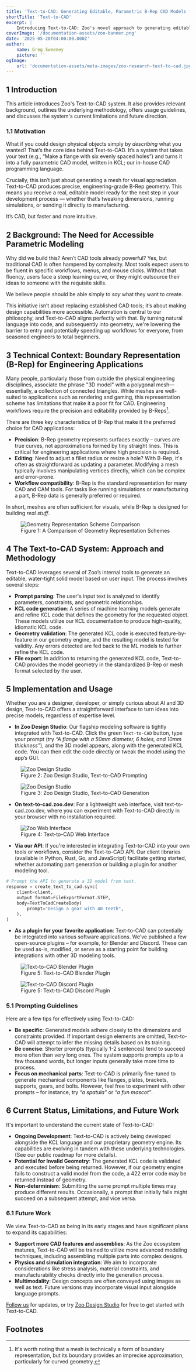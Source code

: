 ```yaml
---
title: 'Text-to-CAD: Generating Editable, Parametric B-Rep CAD Models from Natural Language'
shortTitle: 'Text-to-CAD'
excerpt: |
    Introducing Text-to-CAD: Zoo's novel approach to generating editable, parametric B-Rep CAD models from natural language input.
coverImage: '/documentation-assets/zoo-banner.png'
date: '2025-05-20T04:00:00.000Z'
author:
    name: Greg Sweeney
    picture: ''
ogImage:
    url: 'documentation-assets/meta-images/zoo-research-text-to-cad.jpg'
---
```


## 1 Introduction

This article introduces Zoo's Text-to-CAD system. It also provides relevant background, outlines the
underlying methodology, offers usage guidelines, and discusses the system's current limitations and
future direction.

### 1.1 Motivation

What if you could design physical objects simply by _describing_ what you wanted? That’s the core
idea behind Text-to-CAD. It’s a system that takes your text (e.g., “Make a flange with six evenly
spaced holes”) and turns it into a fully parametric CAD model, written in KCL; our in-house CAD
programming language.

Crucially, this isn’t just about generating a mesh for visual appreciation. Text-to-CAD produces
precise, engineering-grade B-Rep geometry. This means you receive a real, editable model ready for
the next step in your development process — whether that’s tweaking dimensions, running simulations,
or sending it directly to manufacturing.

It’s CAD, but faster and more intuitive.

## 2 Background: The Need for Accessible Parametric Modeling

Why did we build this? Aren’t CAD tools already powerful? Yes, but traditional CAD is often hampered
by complexity. Most tools expect users to be fluent in specific workflows, menus, and mouse clicks.
Without that fluency, users face a steep learning curve, or they might outsource their ideas to
someone with the requisite skills.

We believe people should be able simply to _say_ what they want to create.

This initiative isn’t about replacing established CAD tools; it’s about making design capabilities
more accessible. Automation is central to our philosophy, and Text-to-CAD aligns perfectly with
that. By turning natural language into code, and subsequently into geometry, we're lowering the
barrier to entry and potentially speeding up workflows for everyone, from seasoned engineers to
total beginners.

## 3 Technical Context: Boundary Representation (B-Rep) for Engineering Applications

Many people, particularly those from outside the physical engineering disciplines, associate the
phrase "3D model" with a polygonal mesh—essentially, a collection of connected triangles. While
meshes are well-suited to applications such as rendering and gaming, this representation scheme has
limitations that make it a poor fit for CAD. Engineering workflows require the precision and
editability provided by B-Reps[^A].

There are three key characteristics of B-Rep that make it the preferred choice for CAD applications:

- **Precision**: B-Rep geometry represents surfaces exactly – curves are true curves, not
    approximations formed by tiny straight lines. This is critical for engineering applications where
    high precision is required.
- **Editing**: Need to adjust a fillet radius or resize a hole? With B-Rep, it's often as
    straightforward as updating a parameter. Modifying a mesh typically involves manipulating vertices
    directly, which can be complex and error-prone.
- **Workflow compatibility**: B-Rep is the standard representation for many CAD and CAM tools. For
    tasks like running simulations or manufacturing a part, B-Rep data is generally preferred or
    required.

In short, meshes are often sufficient for visuals, while B-Rep is designed for building _real
stuff_.

<figure>
    <img
        alt="Geometry Representation Scheme Comparison"
        src="/documentation-assets/research/introducing-text-to-cad/geometric_representations.png"
    />
    <figcaption>
        Figure 1: A Comparison of Geometry Representation Schemes
    </figcaption>
</figure>

## 4 The Text-to-CAD System: Approach and Methodology

Text-to-CAD leverages several of Zoo’s internal tools to generate an editable, water-tight solid
model based on user input. The process involves several steps:

- **Prompt parsing**: The user's input text is analyzed to identify parameters, constraints, and
    geometric relationships.
- **KCL code generation**: A series of machine learning models generate and refine KCL code that
    defines the geometry for the requested object. These models utilize our KCL documentation to
    produce high-quality, idiomatic KCL code.
- **Geometry validation**: The generated KCL code is executed feature-by-feature in our geometry
    engine, and the resulting model is tested for validity. Any errors detected are fed back to the ML
    models to further refine the KCL code.
- **File export**: In addition to returning the generated KCL code, Text-to-CAD provides the model
    geometry in the standardized B-Rep or mesh format selected by the user.

## 5 Implementation and Usage

Whether you are a designer, developer, or simply curious about AI and 3D design, Text-to-CAD offers
a straightforward interface to turn ideas into precise models, regardless of expertise level.

- **In Zoo Design Studio**: Our flagship modeling software is tightly integrated with
    Text-to-CAD. Click the green `Text-to-CAD` button, type your prompt (try _“A flange with a 50mm diameter, 6 holes,
    and 10mm thickness”_), and the 3D model appears, along with the generated KCL code. You can then
    edit the code directly or tweak the model using the app’s GUI.

<figure>
    <img
        alt="Zoo Design Studio"
        src="/documentation-assets/research/introducing-text-to-cad/image5.png"
    />
    <figcaption>Figure 2: Zoo Design Studio, Text-to-CAD Prompting</figcaption>
</figure>

<figure>
    <img
        alt="Zoo Design Studio"
        src="/documentation-assets/research/introducing-text-to-cad/image3.png"
    />
    <figcaption>Figure 3: Zoo Design Studio, Text-to-CAD Generation</figcaption>
</figure>

- **On text-to-cad.zoo.dev**: For a lightweight web interface, visit text-to-cad.zoo.dev, where you
    can experiment with Text-to-CAD directly in your browser with no installation required.

<figure>
    <img
        alt="Zoo Web Interface"
        src="/documentation-assets/research/introducing-text-to-cad/image6.png"
    />
    <figcaption>Figure 4: Text-to-CAD Web Interface</figcaption>
</figure>

- **Via our API**: If you're interested in integrating Text-to-CAD into your own tools or workflows,
    consider the Text-to-CAD API. Our client libraries (available in Python, Rust, Go, and JavaScript)
    facilitate getting started, whether automating part generation or building a plugin for another
    modeling tool.

```python
# Prompt the API to generate a 3D model from text.
response = create_text_to_cad.sync(
    client=client,
    output_format=FileExportFormat.STEP,
    body=TextToCadCreateBody(
        prompt="Design a gear with 40 teeth",
    ),
)
```

- **As a plugin for your favorite application**: Text-to-CAD can potentially be integrated into
    various software applications. We’ve published a few open-source plugins – for example, for
    Blender and Discord. These can be used as-is, modified, or serve as a starting point for building
    integrations with other 3D modeling tools.

<figure>
    <img
        alt="Text-to-CAD Blender Plugin"
        src="/documentation-assets/research/introducing-text-to-cad/image1.png"
    />
    <figcaption>Figure 5: Text-to-CAD Blender Plugin</figcaption>
</figure>

<figure>
    <img
        alt="Text-to-CAD Discord Plugin"
        src="/documentation-assets/research/introducing-text-to-cad/image2.png"
    />
    <figcaption>Figure 5: Text-to-CAD Discord Plugin</figcaption>
</figure>

### 5.1 Prompting Guidelines

Here are a few tips for effectively using Text-to-CAD:

- **Be specific**: Generated models adhere closely to the dimensions and constraints provided. If
    important design elements are omitted, Text-to-CAD will attempt to infer the missing details based
    on its training.
- **Be concise**: Shorter prompts (typically 1-2 sentences) tend to succeed more often than very
    long ones. The system supports prompts up to a few thousand words, but longer inputs generally
    take more time to process.
- **Focus on mechanical parts**: Text-to-CAD is primarily fine-tuned to generate mechanical
    components like flanges, plates, brackets, supports, gears, and bolts. However, feel free to
    experiment with other prompts – for instance, try _“a spatula”_ or _“a fun mascot”_.

## 6 Current Status, Limitations, and Future Work

It's important to understand the current state of Text-to-CAD:

- **Ongoing Development**: Text-to-CAD is actively being developed alongside the KCL language and
    our proprietary geometry engine. Its capabilities are evolving in tandem with these underlying
    technologies. (See our public roadmap for more details).
- **Potential for Invalid Geometry**: The generated KCL code is validated and executed before being
    returned. However, if our geometry engine fails to construct a valid model from the code, a 422
    error code may be returned instead of geometry.
- **Non-determinism**: Submitting the same prompt multiple times may produce different results.
    Occasionally, a prompt that initially fails might succeed on a subsequent attempt, and vice versa.

### 6.1 Future Work

We view Text-to-CAD as being in its early stages and have significant plans to expand its
capabilities:

- **Support more CAD features and assemblies**: As the Zoo ecosystem matures, Text-to-CAD will be
    trained to utilize more advanced modeling techniques, including assembling multiple parts into
    complex designs.
- **Physics and simulation integration**: We aim to incorporate considerations like stress analysis,
    material constraints, and manufacturability checks directly into the generation process.
- **Multimodality**: Design concepts are often conveyed using images as well as text. Future
    versions may incorporate visual input alongside language prompts.

[Follow us](https://x.com/zoodotdev) for updates, or try [Zoo Design Studio](https://zoo.dev/signup)
for free to get started with Text-to-CAD.

## Footnotes

[^A]: It's worth noting that a mesh is technically a form of boundary representation, but its boundary provides an imprecise approximation, particularly for curved geometry.
